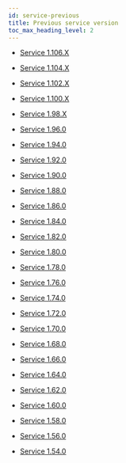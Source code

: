 ```yaml
---
id: service-previous
title: Previous service version
toc_max_heading_level: 2
---
```


- [Service 1.106.X](service-1_106_x)

- [Service 1.104.X](service-1_104_x)

- [Service 1.102.X](service-1_102_x)

- [Service 1.100.X](service-1_100_x)

- [Service 1.98.X](service-1_98_x)

- [Service 1.96.0](service-1_96_0)

- [Service 1.94.0](service-1_94_0)

- [Service 1.92.0](service-1_92_0)

- [Service 1.90.0](service-1_90_0)

- [Service 1.88.0](service-1_88_0)

- [Service 1.86.0](service-1_86_0)

- [Service 1.84.0](service-1_84_0)

- [Service 1.82.0](service-1_82_0)

- [Service 1.80.0](service-1_80_0)

- [Service 1.78.0](service-1_78_0)

- [Service 1.76.0](service-1_76_0)

- [Service 1.74.0](service-1_74_0)

- [Service 1.72.0](service-1_72_0)

- [Service 1.70.0](service-1_70_0)

- [Service 1.68.0](service-1_68_0)

- [Service 1.66.0](service-1_66_0)

- [Service 1.64.0](service-1_64_0)

- [Service 1.62.0](service-1_62_0)

- [Service 1.60.0](service-1_60_0)

- [Service 1.58.0](service-1_58_0)

- [Service 1.56.0](service-1_56_0)

- [Service 1.54.0](service-1_54_0)
